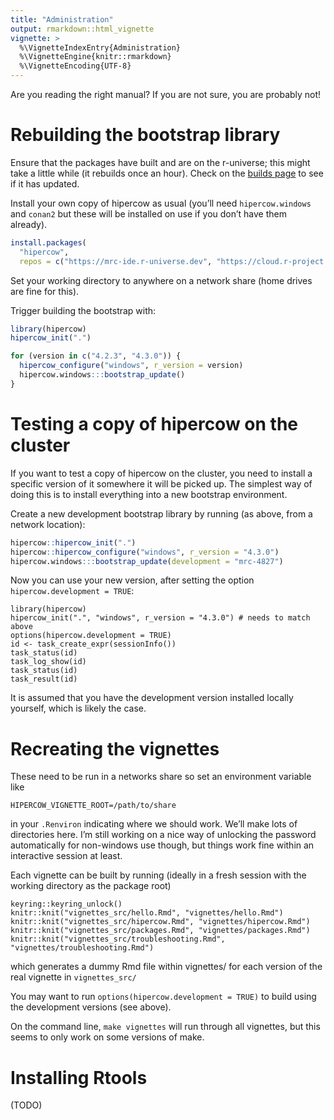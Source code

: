```yaml
---
title: "Administration"
output: rmarkdown::html_vignette
vignette: >
  %\VignetteIndexEntry{Administration}
  %\VignetteEngine{knitr::rmarkdown}
  %\VignetteEncoding{UTF-8}
---
```


Are you reading the right manual?  If you are not sure, you are probably not!

# Rebuilding the bootstrap library

Ensure that the packages have built and are on the r-universe; this might take a little while (it rebuilds once an hour). Check on the [builds page](https://mrc-ide.r-universe.dev/builds) to see if it has updated.

Install your own copy of hipercow as usual (you'll need `hipercow.windows` and `conan2` but these will be installed on use if you don't have them already).

```r
install.packages(
  "hipercow",
  repos = c("https://mrc-ide.r-universe.dev", "https://cloud.r-project.org"))
```

Set your working directory to anywhere on a network share (home drives are fine for this).

Trigger building the bootstrap with:

```r
library(hipercow)
hipercow_init(".")

for (version in c("4.2.3", "4.3.0")) {
  hipercow_configure("windows", r_version = version)
  hipercow.windows:::bootstrap_update()
}
```

# Testing a copy of hipercow on the cluster

If you want to test a copy of hipercow on the cluster, you need to install a specific version of it somewhere it will be picked up.  The simplest way of doing this is to install everything into a new bootstrap environment.

Create a new development bootstrap library by running (as above, from a network location):

```r
hipercow::hipercow_init(".")
hipercow::hipercow_configure("windows", r_version = "4.3.0")
hipercow.windows:::bootstrap_update(development = "mrc-4827")
```

Now you can use your new version, after setting the option `hipercow.development = TRUE`:

```
library(hipercow)
hipercow_init(".", "windows", r_version = "4.3.0") # needs to match above
options(hipercow.development = TRUE)
id <- task_create_expr(sessionInfo())
task_status(id)
task_log_show(id)
task_status(id)
task_result(id)
```

It is assumed that you have the development version installed locally yourself, which is likely the case.

# Recreating the vignettes

These need to be run in a networks share so set an environment variable like

```
HIPERCOW_VIGNETTE_ROOT=/path/to/share
```

in your `.Renviron` indicating where we should work.  We'll make lots of directories here.  I'm still working on a nice way of unlocking the password automatically for non-windows use though, but things work fine within an interactive session at least.

Each vignette can be built by running (ideally in a fresh session with the working directory as the package root)

```
keyring::keyring_unlock()
knitr::knit("vignettes_src/hello.Rmd", "vignettes/hello.Rmd")
knitr::knit("vignettes_src/hipercow.Rmd", "vignettes/hipercow.Rmd")
knitr::knit("vignettes_src/packages.Rmd", "vignettes/packages.Rmd")
knitr::knit("vignettes_src/troubleshooting.Rmd", "vignettes/troubleshooting.Rmd")
```

which generates a dummy Rmd file within vignettes/ for each version of the real vignette in `vignettes_src/`

You may want to run `options(hipercow.development = TRUE)` to build using the development versions (see above).

On the command line, `make vignettes` will run through all vignettes, but this seems to only work on some versions of make.

# Installing Rtools

(TODO)
